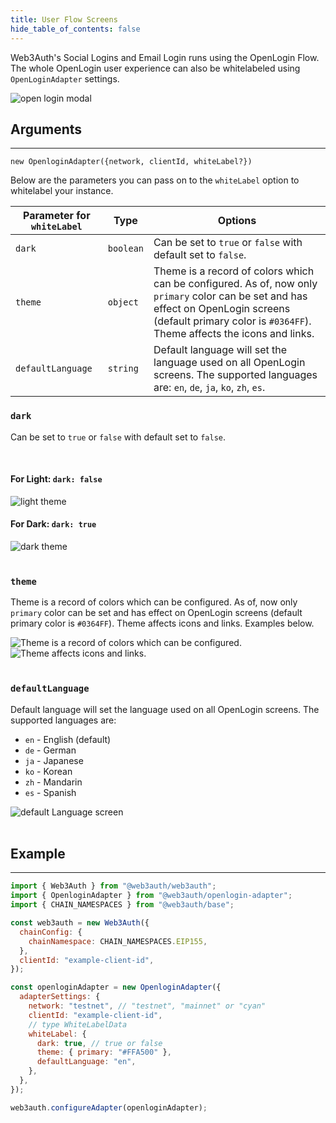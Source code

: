 ```yaml
---
title: User Flow Screens
hide_table_of_contents: false
---
```



Web3Auth's Social Logins and Email Login runs using the OpenLogin Flow. The whole OpenLogin user experience can also be whitelabeled using
`OpenLoginAdapter` settings.

<div>
  <img style={{ minWidth: "250px", maxWidth: "300px" }} src={Image2} alt="open login modal" />
</div>

## Arguments

---

`new OpenloginAdapter({network, clientId, whiteLabel?})`

Below are the parameters you can pass on to the `whiteLabel` option to whitelabel your instance.

| Parameter for `whiteLabel` | Type      | Options                                                                                                                                                                                                      |
| -------------------------- | --------- | ------------------------------------------------------------------------------------------------------------------------------------------------------------------------------------------------------------ |
| `dark`                     | `boolean` | Can be set to `true` or `false` with default set to `false`.                                                                                                                                                 |
| `theme`                    | `object`  | Theme is a record of colors which can be configured. As of, now only `primary` color can be set and has effect on OpenLogin screens (default primary color is `#0364FF`). Theme affects the icons and links. |
| `defaultLanguage`          | `string`  | Default language will set the language used on all OpenLogin screens. The supported languages are: `en`, `de`, `ja`, `ko`, `zh`, `es`.                                                                       |

### `dark`

Can be set to `true` or `false` with default set to `false`.

<br />

<div class="text-image-column">
  <div>
    <h4>
      For Light: <code>dark: false</code>
    </h4>
    <img style={{ display: "block", maxHeight: "500px", alignSelf: "center" }} src={Image3} alt="light theme" />
  </div>
  <div>
    <h4>
      For Dark: <code>dark: true</code>
    </h4>
    <img style={{ display: "block", maxHeight: "500px", alignSelf: "center" }} src={Image4} alt="dark theme" />
  </div>
</div>

<br />

### `theme`

Theme is a record of colors which can be configured. As of, now only `primary` color can be set and has effect on OpenLogin screens (default primary
color is `#0364FF`). Theme affects icons and links. Examples below.

<div class="text-image-column">
  <div>
    <img
      style={{ display: "block", maxHeight: "500px", alignSelf: "center" }}
      src={Image5}
      alt="Theme is a record of colors which can be configured."
    />
  </div>
  <div>
    <img style={{ display: "block", maxHeight: "500px", alignSelf: "center" }} src={Image6} alt="Theme affects icons and links." />
  </div>
</div>
<br />

### `defaultLanguage`

Default language will set the language used on all OpenLogin screens. The supported languages are:

<div class="text-image-column">
  <div style={{ flexGrow: "1", minWidth: "200px" }}>
    <ul>
      <li>
        <code>en</code> - English (default)
      </li>
      <li>
        <code>de</code> - German
      </li>
      <li>
        <code>ja</code> - Japanese
      </li>
      <li>
        <code>ko</code> - Korean
      </li>
      <li>
        <code>zh</code> - Mandarin
      </li>
      <li>
        <code>es</code> - Spanish
      </li>
    </ul>
  </div>
  <div>
    <img style={{ width: "100%", maxWidth: "500px" }} src={Image7} alt="default Language screen" />
  </div>
</div>
<br />

## Example

---

```js
import { Web3Auth } from "@web3auth/web3auth";
import { OpenloginAdapter } from "@web3auth/openlogin-adapter";
import { CHAIN_NAMESPACES } from "@web3auth/base";

const web3auth = new Web3Auth({
  chainConfig: {
    chainNamespace: CHAIN_NAMESPACES.EIP155,
  },
  clientId: "example-client-id",
});

const openloginAdapter = new OpenloginAdapter({
  adapterSettings: {
    network: "testnet", // "testnet", "mainnet" or "cyan"
    clientId: "example-client-id",
    // type WhiteLabelData
    whiteLabel: {
      dark: true, // true or false
      theme: { primary: "#FFA500" },
      defaultLanguage: "en",
    },
  },
});

web3auth.configureAdapter(openloginAdapter);
```
